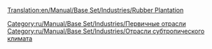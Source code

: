 [[Translation:en/Manual/Base Set/Industries/Rubber Plantation]]

{{ru/Manual/Base Set/Industries/Промышленность| Изображение=en/Manual/Base Set/Rubberplantation.png
| имя=Плантация гевеи
| Климат=[[ru/Manual/Климат#subtropicheskii|Субтропический]]
| Принимает=ничего
| Производит=[[ru/Manual/Base Set/Cargos/Каучук|Каучук]]
}}

{{ru/Manual/Base Set/Industries/Navbox Промышленность}}

[[Category:ru/Manual/Base Set/Industries/Первичные отрасли]]
[[Category:ru/Manual/Base Set/Industries/Отрасли субтропического климата]]